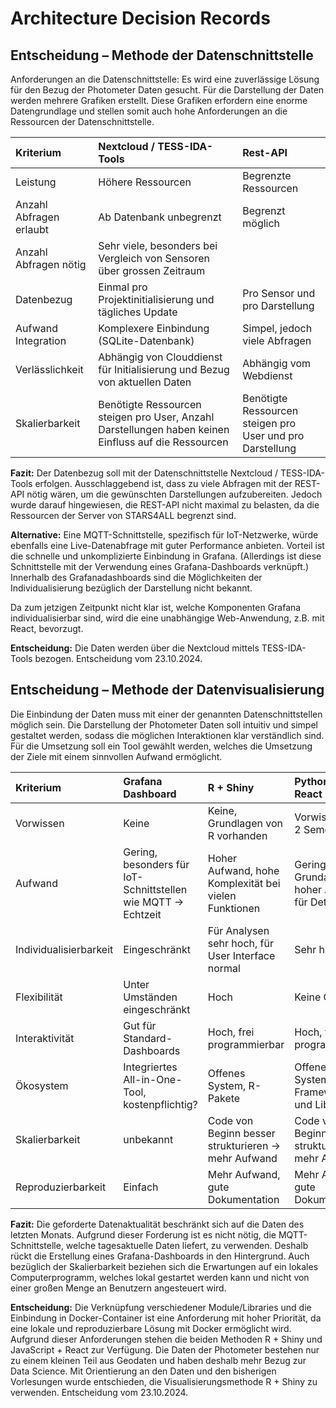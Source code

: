 # Architecture Decision Records

## Entscheidung – Methode der Datenschnittstelle

Anforderungen an die Datenschnittstelle: Es wird eine zuverlässige Lösung für den Bezug der Photometer Daten gesucht. Für die Darstellung der Daten werden mehrere Grafiken erstellt. Diese Grafiken erfordern eine enorme Datengrundlage und stellen somit auch hohe Anforderungen an die Ressourcen der Datenschnittstelle.

| Kriterium               | Nextcloud / TESS-IDA-Tools                                                                           | Rest-API                                                  |
|:------------------------|:-----------------------------------------------------------------------------------------------------|:----------------------------------------------------------|
| Leistung                | Höhere Ressourcen                                                                                    | Begrenzte Ressourcen                                      |
| Anzahl Abfragen erlaubt | Ab Datenbank unbegrenzt                                                                              | Begrenzt möglich                                          |
| Anzahl Abfragen nötig   | Sehr viele, besonders bei Vergleich von Sensoren über grossen Zeitraum                               |                                                           |
| Datenbezug              | Einmal pro Projektinitialisierung und tägliches Update                                               | Pro Sensor und pro Darstellung                            |
| Aufwand Integration     | Komplexere Einbindung (SQLite-Datenbank)                                                             | Simpel, jedoch viele Abfragen                             |
| Verlässlichkeit         | Abhängig von Clouddienst für Initialisierung und Bezug von aktuellen Daten                           | Abhängig vom Webdienst                                    |
| Skalierbarkeit          | Benötigte Ressourcen steigen pro User, Anzahl Darstellungen haben keinen Einfluss auf die Ressourcen | Benötigte Ressourcen steigen pro User und pro Darstellung |

**Fazit:** Der Datenbezug soll mit der Datenschnittstelle Nextcloud / TESS-IDA-Tools erfolgen. Ausschlaggebend ist, dass zu viele Abfragen mit der REST-API nötig wären, um die gewünschten Darstellungen aufzubereiten. Jedoch wurde darauf hingewiesen, die REST-API nicht maximal zu belasten, da die Ressourcen der Server von STARS4ALL begrenzt sind.

**Alternative:** Eine MQTT-Schnittstelle, spezifisch für IoT-Netzwerke, würde ebenfalls eine Live-Datenabfrage mit guter Performance anbieten. Vorteil ist die schnelle und unkomplizierte Einbindung in Grafana. (Allerdings ist diese Schnittstelle mit der Verwendung eines Grafana-Dashboards verknüpft.) Innerhalb des Grafanadashboards sind die Möglichkeiten der Individualisierung bezüglich der Darstellung nicht bekannt. 

Da zum jetzigen Zeitpunkt nicht klar ist, welche Komponenten Grafana individualisierbar sind, wird die eine unabhängige Web-Anwendung, z.B. mit React, bevorzugt.

**Entscheidung:** Die Daten werden über die Nextcloud mittels TESS-IDA-Tools bezogen. Entscheidung vom 23.10.2024.

## Entscheidung – Methode der Datenvisualisierung

Die Einbindung der Daten muss mit einer der genannten Datenschnittstellen möglich sein. Die Darstellung der Photometer Daten soll intuitiv und simpel gestaltet werden, sodass die möglichen Interaktionen klar verständlich sind. Für die Umsetzung soll ein Tool gewählt werden, welches die Umsetzung der Ziele mit einem sinnvollen Aufwand ermöglicht.

| Kriterium              | Grafana Dashboard                                             | R + Shiny                                             | Python + JS + React                                    |
|:-----------------------|:--------------------------------------------------------------|:------------------------------------------------------|:-------------------------------------------------------|
| Vorwissen              | Keine                                                         | Keine, Grundlagen von R vorhanden                     | Vorwissen von 2 Semestern                              |
| Aufwand                | Gering, besonders für IoT-Schnittstellen wie MQTT -> Echtzeit | Hoher Aufwand, hohe Komplexität bei vielen Funktionen | Geringer Grundaufwand, hoher Aufwand für Detaillierung |
| Individualisierbarkeit | Eingeschränkt                                                 | Für Analysen sehr hoch, für User Interface normal     | Sehr hoch                                              |
| Flexibilität           | Unter Umständen eingeschränkt                                 | Hoch                                                  | Keine Grenzen                                          |
| Interaktivität         | Gut für Standard-Dashboards                                   | Hoch, frei programmierbar                             | Hoch, frei programmierbar                              |
| Ökosystem              | Integriertes All-in-One-Tool, kostenpflichtig?                | Offenes System, R-Pakete                              | Offenes System, Frameworks und Libraries               |
| Skalierbarkeit         | unbekannt                                                     | Code von Beginn besser strukturieren -> mehr Aufwand  | Code von Beginn besser strukturieren -> mehr Aufwand   |
| Reproduzierbarkeit     | Einfach                                                       | Mehr Aufwand, gute Dokumentation                      | Mehr Aufwand, gute Dokumentation                       |

**Fazit:** Die geforderte Datenaktualität beschränkt sich auf die Daten des letzten Monats. Aufgrund dieser Forderung ist es nicht nötig, die MQTT-Schnittstelle, welche tagesaktuelle Daten liefert, zu verwenden. Deshalb rückt die Erstellung eines Grafana-Dashboards in den Hintergrund. Auch bezüglich der Skalierbarkeit beziehen sich die Erwartungen auf ein lokales Computerprogramm, welches lokal gestartet werden kann und nicht von einer großen Menge an Benutzern angesteuert wird.

**Entscheidung:** Die Verknüpfung verschiedener Module/Libraries und die Einbindung in Docker-Container ist eine Anforderung mit hoher Priorität, da eine lokale und reproduzierbare Lösung mit Docker ermöglicht wird. Aufgrund dieser Anforderungen stehen die beiden Methoden R + Shiny und JavaScript + React zur Verfügung. Die Daten der Photometer bestehen nur zu einem kleinen Teil aus Geodaten und haben deshalb mehr Bezug zur Data Science. Mit Orientierung an den Daten und den bisherigen Vorlesungen wurde entschieden, die Visualisierungsmethode R + Shiny zu verwenden. Entscheidung vom 23.10.2024.
